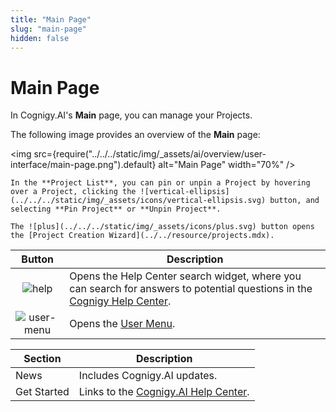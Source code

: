```yaml
---
title: "Main Page"
slug: "main-page"
hidden: false
---
```


# Main Page

In Cognigy.AI's **Main** page, you can manage your Projects. 

The following image provides an overview of the **Main** page:

<img src={require("../../../static/img/_assets/ai/overview/user-interface/main-page.png").default} alt="Main Page" width="70%" />

<CollapsibleSection title="1. Project List">

    In the **Project List**, you can pin or unpin a Project by hovering over a Project, clicking the ![vertical-ellipsis](../../../static/img/_assets/icons/vertical-ellipsis.svg) button, and selecting **Pin Project** or **Unpin Project**.

    The ![plus](../../../static/img/_assets/icons/plus.svg) button opens the [Project Creation Wizard](../../resource/projects.mdx).

</CollapsibleSection>

<CollapsibleSection title="2. Top Bar">

|                     Button                      | Description                                                                                                                                              |
|:-----------------------------------------------:|----------------------------------------------------------------------------------------------------------------------------------------------------------|
|      ![help](../../../static/img/_assets/icons/help.svg)      | Opens the Help Center search widget, where you can search for answers to potential questions in the [Cognigy Help Center](https://support.cognigy.com/). |
| ![user-menu](../../../static/img/_assets/icons/user-menu.svg) | Opens the [User Menu](../../administer/user-menu/overview.mdx).                                                                                           |

</CollapsibleSection>

<CollapsibleSection title="3. Welcome Dashboard">

| Section     | Description                                                          |
|-------------|----------------------------------------------------------------------|
| News        | Includes Cognigy.AI updates.                                         |
| Get Started | Links to the [Cognigy.AI Help Center](https://support.cognigy.com/). |

</CollapsibleSection>